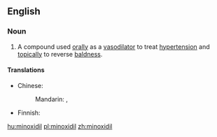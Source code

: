 ==English==

===Noun===
{{en-noun|-}}
{{wikipedia}}

# {{context|pharmaceutical drug|lang=en}} A compound used [[orally]] as a [[vasodilator]] to treat [[hypertension]] and [[topically]] to reverse [[baldness]].

====Translations====
{{trans-top|compound}}
* Chinese: 
*: Mandarin: {{t|cmn|米諾地爾|sc=Hani}}, {{t|cmn|米诺地尔|tr=mǐnuòdì'ěr|sc=Hani}}
{{trans-mid}}
* Finnish: {{t|fi|minoksidiili}}
{{trans-bottom}}

[[hu:minoxidil]]
[[pl:minoxidil]]
[[zh:minoxidil]]